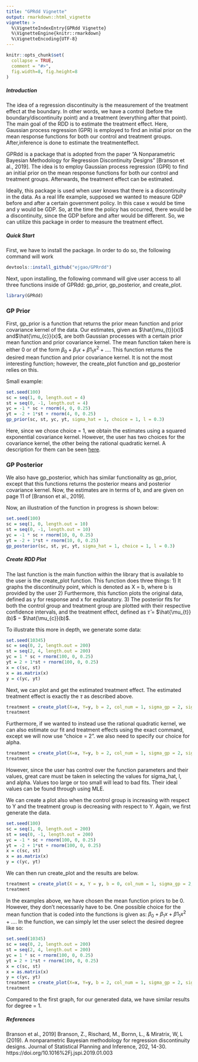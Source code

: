 ```yaml
---
title: "GPRdd Vignette"
output: rmarkdown::html_vignette
vignette: >
  %\VignetteIndexEntry{GPRdd Vignette}
  %\VignetteEngine{knitr::rmarkdown}
  %\VignetteEncoding{UTF-8}
---
```


```r
knitr::opts_chunk$set(
  collapse = TRUE,
  comment = "#>",
  fig.width=8, fig.height=8
)
```


##### Introduction #####
The idea of a regression discontinuity is the measurement of the treatment effect at the boundary. In other words, we have a control (before the boundary/discontinuity point) and a treatment (everything after that point). The main goal of the RDD is to estimate the treatment effect. Here, Gaussian process regression (GPR) is employed to find an initial prior on the mean response functions for both our control and treatment groups. After,inference is done to estimate the treatmenteffect. 

GPRdd is a package that is adopted from the paper "A Nonparametric Bayesian Methodology for
Regression Discontinuity Designs" [Branson et al., 2019]. The idea is to employ Gaussian process regression (GPR) to find an initial prior on the mean response functions for both our control and treatment groups. Afterwards, the treatment effect can be estimated. 

Ideally, this package is used when user knows that there is a discontinuity in the data. As a real life example, supposed we wanted to measure GDP before and after a certain government policy. In this case x would be time and y would be GDP. So, at the time the policy has occurred, there would be a discontinuity, since the GDP before and after would be different. So, we can utilize this package in order to measure the treatment effect. 

##### Quick Start #####

First, we have to install the package. In order to do so, the following command will work
```r
devtools::install_github("ejgao/GPRrdd")
```

Next, upon installing, the following command will give user access to all three functions inside of GPRdd: gp_prior, gp_posterior, and create_plot.
```r
library(GPRdd)
```

### GP Prior ###
First, gp_prior is a function that returns the prior mean function and prior covariance kernel of the data. Our estimates, given as $\hat{\mu_{t}}(x)$ and$\hat{\mu_{c}}(x)$, are both Gaussian processes with a certain prior mean function and prior covariance kernel. The mean function taken here is either 0 or of the form $\beta_0 + \beta_1x + \beta1_1x^2 + ...$. This function returns the desired mean function and prior covariance kernel. It is not the most interesting function; however, the create_plot function and gp_posterior relies on this.

Small example: 

```r
set.seed(100)
sc = seq(1, 0, length.out = 4)
st = seq(0, -1, length.out = 4)
yc = -1 * sc + rnorm(4, 0, 0.25)
yt = -2 + 1*st + rnorm(4, 0, 0.25)
gp_prior(sc, st, yc, yt, sigma_hat = 1, choice = 1, l = 0.3)
```

Here, since we chose choice = 1, we obtain the estimates using a squared exponential covariance kernel. However, the user has two choices for the covariance kernel, the other being the rational quadratic kernel. A description for them can be seen [here](https://www.cs.toronto.edu/~duvenaud/cookbook/).

### GP Posterior ###
We also have gp_posterior, which has similar functionality as gp_prior, except that this functions returns the posterior means and posterior covariance kernel. Now, the estimates are in terms of b, and are given on page 11 of [Branson et al., 2019].

Now, an illustration of the function in progress is shown below:
```r
set.seed(100)
sc = seq(1, 0, length.out = 10)
st = seq(0, -1, length.out = 10)
yc = -1 * sc + rnorm(10, 0, 0.25)
yt = -2 + 1*st + rnorm(10, 0, 0.25)
gp_posterior(sc, st, yc, yt, sigma_hat = 1, choice = 1, l = 0.3)
```



##### Create RDD Plot #####
The last function is the main function within the library that is available to the user is the create_plot function. This function does three things: 
1) It graphs the discontinuity point, which is denoted as X = b, where b is provided by the user
2) Furthermore, this function plots the original data, defined as y for response and x for explanatory.
3) The posterior fits for both the control group and treatment group are plotted with their respective confidence intervals, and the treatment effect, defined as $\hat{\tau}$ =  $\hat{\mu_{t}}(b)$ − $\hat{\mu_{c}}(b)$. 


To illustrate this more in depth, we generate some data: 

```r
set.seed(10345)
sc = seq(0, 2, length.out = 200)
st = seq(2, 4, length.out = 200)
yc = 1 * sc + rnorm(100, 0, 0.25)
yt = 2 + 1*st + rnorm(100, 0, 0.25)
x = c(sc, st)
x = as.matrix(x)
y = c(yc, yt)
```


Next, we can plot and get the estimated treatment effect. The estimated treatment effect is exactly the $\tau$ as described above.
```r
treatment = create_plot(X=x, Y=y, b = 2, col_num = 1, sigma_gp = 2, sigma_hat = 1.2, choice = 1, l = 0.7)
treatment
```


Furthermore, if we wanted to instead use the rational quadratic kernel, we can also estimate our fit and treatment effects using the exact command, except we will now use "choice = 2". we also need to specify our choice for alpha.

```r
treatment = create_plot(X=x, Y=y, b = 2, col_num = 1, sigma_gp = 2, sigma_hat = 1.2, choice = 2, l = 0.7, alpha = 0.3)
treatment
```

However, since the user has control over the function parameters and their values, great care must be taken in selecting the values for sigma_hat, l, and alpha. Values too large or too small will lead to bad fits. Their ideal values can be found through using MLE. 

We can create a plot also when the control group is increasing with respect to Y and the treatment group is decreasing with respect to Y. Again, we first generate the data.

```r
set.seed(100)
sc = seq(1, 0, length.out = 200)
st = seq(0, -1, length.out = 200)
yc = -1 * sc + rnorm(100, 0, 0.25)
yt = -2 + 1*st + rnorm(100, 0, 0.25)
x = c(sc, st)
x = as.matrix(x)
y = c(yc, yt)
```

We can then run create_plot and the results are below.

```r
treatment = create_plot(X = x, Y = y, b = 0, col_num = 1, sigma_gp = 2, l = 0.7, sigma_hat = 1.3)
treatment
```

In the examples above, we have chosen the mean function priors to be 0. However, they don't necessarily have to be. One possible choice for the mean function that is coded into the functions is given as: 
$\beta_0 + \beta_1x + \beta1_1x^2 + ...$. In the function, we can simply let the user select the desired degree like so:

```r
set.seed(10345)
sc = seq(0, 2, length.out = 200)
st = seq(2, 4, length.out = 200)
yc = 1 * sc + rnorm(100, 0, 0.25)
yt = 2 + 1*st + rnorm(100, 0, 0.25)
x = c(sc, st)
x = as.matrix(x)
y = c(yc, yt)
treatment = create_plot(X=x, Y=y, b = 2, col_num = 1, sigma_gp = 2, sigma_hat = 1.2, choice = 1, l = 0.7, degree = 1)
treatment
```

Compared to the first graph, for our generated data, we have similar results for degree = 1.


##### References #####
Branson et al., 2019] Branson, Z., Rischard, M., Bornn, L., & Miratrix, W, L (2019). A nonparametric Bayesian methodology for regression discontinuity designs. Journal of Statistical Planning and Inference, 202, 14-30. https://doi.org/10.1016%2Fj.jspi.2019.01.003

